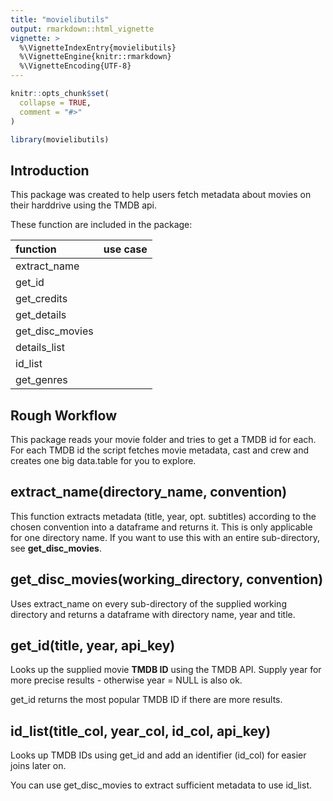 ```yaml
---
title: "movielibutils"
output: rmarkdown::html_vignette
vignette: >
  %\VignetteIndexEntry{movielibutils}
  %\VignetteEngine{knitr::rmarkdown}
  %\VignetteEncoding{UTF-8}
---
```


```r
knitr::opts_chunk$set(
  collapse = TRUE,
  comment = "#>"
)
```

```r
library(movielibutils)
```

## Introduction

This package was created to help users fetch metadata about movies on their harddrive using the TMDB api.

These function are included in the package:

|function|use case|
|:---|:---|
|extract_name||
|get_id||
|get_credits||
|get_details||
|get_disc_movies||
|details_list||
|id_list||
|get_genres||

## Rough Workflow

This package reads your movie folder and tries to get a TMDB id for each. For each TMDB id the script fetches movie metadata, cast and crew and creates one big data.table for you to explore.

## extract_name(directory_name, convention)

This function extracts metadata (title, year, opt. subtitles) according to the chosen convention into a dataframe and returns it. This is only applicable for one directory name. If you want to use this with an entire sub-directory, see **get_disc_movies**.

## get_disc_movies(working_directory, convention)

Uses extract_name on every sub-directory of the supplied working directory and returns a dataframe with directory name, year and title.

## get_id(title, year, api_key)

Looks up the supplied movie **TMDB ID** using the TMDB API. Supply year for more precise results - otherwise year = NULL is also ok.

get_id returns the most popular TMDB ID if there are more results.

## id_list(title_col, year_col, id_col, api_key)

Looks up TMDB IDs using get_id and add an identifier (id_col) for easier joins later on.

You can use get_disc_movies to extract sufficient metadata to use id_list.
